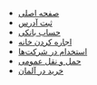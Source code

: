 - [صفحه اصلی](/)
- [ثبت آدرس](/anmeldung/)
- [حساب بانکی](/bank-account/)
- [اجاره کردن خانه](/renting-apartment/)
- [استخدام در شرکت‌ها](/getting-hired/)
- [حمل و نقل عمومی](/public-transportation/)
- [خرید در آلمان](/shopping/)